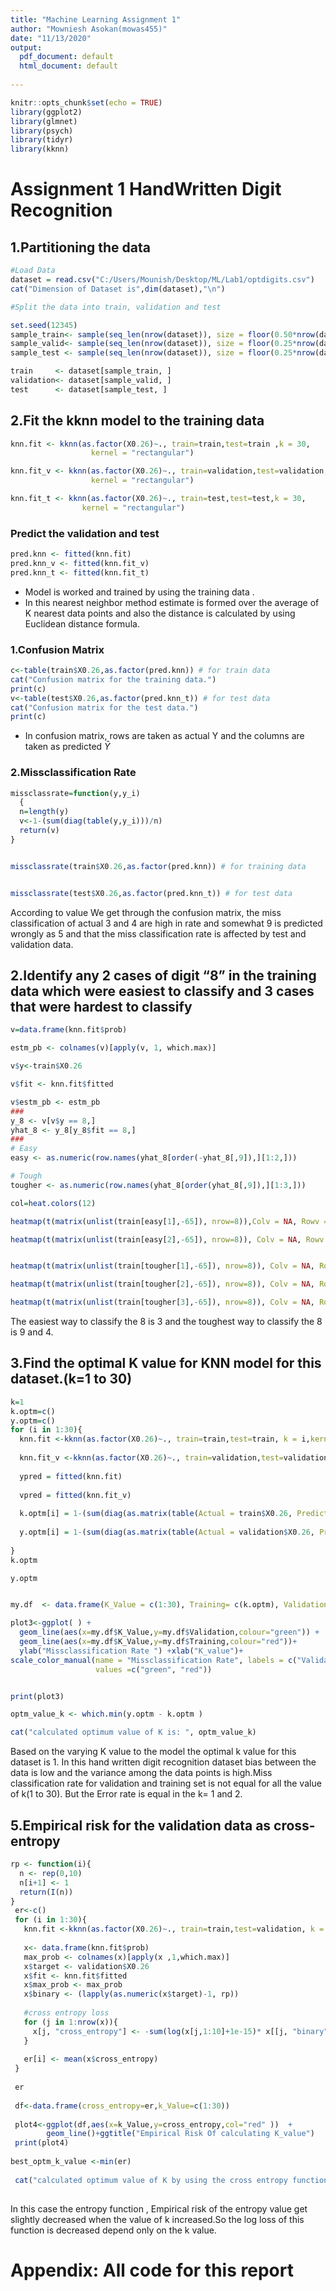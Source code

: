 ```yaml
---
title: "Machine Learning Assignment 1"
author: "Mowniesh Asokan(mowas455)"
date: "11/13/2020"
output: 
  pdf_document: default
  html_document: default
  
---
```


```r
knitr::opts_chunk$set(echo = TRUE)
library(ggplot2)
library(glmnet)
library(psych)
library(tidyr)
library(kknn)
```

# Assignment 1 HandWritten Digit Recognition


## 1.Partitioning the data

```r
#Load Data
dataset = read.csv("C:/Users/Mounish/Desktop/ML/Lab1/optdigits.csv")
cat("Dimension of Dataset is",dim(dataset),"\n")

#Split the data into train, validation and test

set.seed(12345)
sample_train<- sample(seq_len(nrow(dataset)), size = floor(0.50*nrow(dataset)))
sample_valid<- sample(seq_len(nrow(dataset)), size = floor(0.25*nrow(dataset)))
sample_test <- sample(seq_len(nrow(dataset)), size = floor(0.25*nrow(dataset)))

train     <- dataset[sample_train, ]
validation<- dataset[sample_valid, ]
test      <- dataset[sample_test, ]

```

## 2.Fit the kknn model to the training data

```r

knn.fit <- kknn(as.factor(X0.26)~., train=train,test=train ,k = 30,
                  kernel = "rectangular")

knn.fit_v <- kknn(as.factor(X0.26)~., train=validation,test=validation,k = 30,
                  kernel = "rectangular")

knn.fit_t <- kknn(as.factor(X0.26)~., train=test,test=test,k = 30,
                kernel = "rectangular")

```
### Predict the validation and test
```r
pred.knn <- fitted(knn.fit)
pred.knn_v <- fitted(knn.fit_v)
pred.knn_t <- fitted(knn.fit_t)

```
* Model is worked and trained by using the training data .
* In this nearest neighbor method estimate is formed over the average of K nearest data points   and also the distance is calculated by using Euclidean distance formula.


### 1.Confusion Matrix
```r
c<-table(train$X0.26,as.factor(pred.knn)) # for train data
cat("Confusion matrix for the training data.")
print(c)
v<-table(test$X0.26,as.factor(pred.knn_t)) # for test data
cat("Confusion matrix for the test data.")
print(c)
```
* In confusion matrix, rows are taken as actual Y and the columns are taken as predicted $\bar{Y}$

### 2.Missclassification Rate

```r
missclassrate=function(y,y_i)
  {
  n=length(y)
  v<-1-(sum(diag(table(y,y_i)))/n)
  return(v)
}


missclassrate(train$X0.26,as.factor(pred.knn)) # for training data


missclassrate(test$X0.26,as.factor(pred.knn_t)) # for test data

```
According to value We get through the confusion matrix, the miss classification of actual 3 and 4 are high in rate and somewhat 9 is predicted  wrongly as 5 and that the miss classification rate is affected by test and validation data.

## 2.Identify any 2 cases of digit “8” in the training data which were easiest to classify and 3 cases that were hardest to classify

```r
v=data.frame(knn.fit$prob)

estm_pb <- colnames(v)[apply(v, 1, which.max)]

v$y<-train$X0.26

v$fit <- knn.fit$fitted

v$estm_pb <- estm_pb
###
y_8 <- v[v$y == 8,]
yhat_8 <- y_8[y_8$fit == 8,]
###
# Easy
easy <- as.numeric(row.names(yhat_8[order(-yhat_8[,9]),][1:2,]))

# Tough
tougher <- as.numeric(row.names(yhat_8[order(yhat_8[,9]),][1:3,]))

col=heat.colors(12)

heatmap(t(matrix(unlist(train[easy[1],-65]), nrow=8)),Colv = NA, Rowv = NA,col=rev(heat.colors(12)))

heatmap(t(matrix(unlist(train[easy[2],-65]), nrow=8)), Colv = NA, Rowv = NA,col=rev(heat.colors(12)))


heatmap(t(matrix(unlist(train[tougher[1],-65]), nrow=8)), Colv = NA, Rowv = NA,col=rev(heat.colors(12)))

heatmap(t(matrix(unlist(train[tougher[2],-65]), nrow=8)), Colv = NA, Rowv = NA,col=rev(heat.colors(12)))

heatmap(t(matrix(unlist(train[tougher[3],-65]), nrow=8)), Colv = NA, Rowv = NA,col=rev(heat.colors(12)))

```
The easiest way to classify the 8 is 3 and the toughest way to classify the 8 is 9 and 4.

## 3.Find the optimal K value for KNN model for this dataset.(k=1 to 30) 

```r
k=1
k.optm=c() 
y.optm=c()
for (i in 1:30){ 
  knn.fit <-kknn(as.factor(X0.26)~., train=train,test=train, k = i,kernel = "rectangular")
  
  knn.fit_v <-kknn(as.factor(X0.26)~., train=validation,test=validation, k = i,kernel = "rectangular")
  
  ypred = fitted(knn.fit)
  
  vpred = fitted(knn.fit_v)
  
  k.optm[i] = 1-(sum(diag(as.matrix(table(Actual = train$X0.26, Predicted = ypred))))/nrow(train))
  
  y.optm[i] = 1-(sum(diag(as.matrix(table(Actual = validation$X0.26, Predicted = vpred))))/nrow(validation))
  
}
k.optm

y.optm


my.df  <- data.frame(K_Value = c(1:30), Training= c(k.optm), Validation = c(y.optm))

plot3<-ggplot( ) +
  geom_line(aes(x=my.df$K_Value,y=my.df$Validation,colour="green")) +
  geom_line(aes(x=my.df$K_Value,y=my.df$Training,colour="red"))+
  ylab("Missclassification Rate ") +xlab("K_value")+
scale_color_manual(name = "Missclassification Rate", labels = c("Validation ", "Training "), 
                   values =c("green", "red"))


print(plot3)

optm_value_k <- which.min(y.optm - k.optm )

cat("calculated optimum value of K is: ", optm_value_k)

```
Based on the varying K value to the model the optimal k value for this dataset is 1. In this hand written digit recognition dataset bias between the data is low and the variance among the data points is high.Miss classification rate for validation and training set is not equal for all the value of k(1 to 30). But the Error rate is equal in the k= 1 and 2.


## 5.Empirical risk for the validation data as cross-entropy

```r
rp <- function(i){
  n <- rep(0,10)
  n[i+1] <- 1
  return(I(n))
}
 er<-c()
 for (i in 1:30){ 
   knn.fit <-kknn(as.factor(X0.26)~., train=train,test=validation, k = i,kernel = "rectangular")
   
   x<- data.frame(knn.fit$prob)
   max_prob <- colnames(x)[apply(x ,1,which.max)]
   x$target <- validation$X0.26
   x$fit <- knn.fit$fitted
   x$max_prob <- max_prob
   x$binary <- (lapply(as.numeric(x$target)-1, rp))
   
   #cross entropy loss
   for (j in 1:nrow(x)){
     x[j, "cross_entropy"] <- -sum(log(x[j,1:10]+1e-15)* x[[j, "binary"]])
   }
   
   er[i] <- mean(x$cross_entropy)
 }
 
 er
 
 df<-data.frame(cross_entropy=er,k_Value=c(1:30))
   
 plot4<-ggplot(df,aes(x=k_Value,y=cross_entropy,col="red" ))  +
        geom_line()+ggtitle("Empirical Risk Of calculating K_value") 
 print(plot4)
 
best_optm_k_value <-min(er)
 
 cat("calculated optimum value of K by using the cross entropy function is: ", best_optm_k_value)
 
```
In this case the entropy function , Empirical risk of the entropy value get slightly decreased when the value of k increased.So the log loss of this function is decreased depend only on the k value.












# Appendix: All code for this report

```r
```